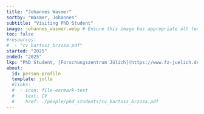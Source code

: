 ```yaml
---
title: "Johannes Wasmer"
sortby: "Wasmer, Johannes"
subtitle: "Visiting PhD Student"
image: johannes_wasmer.webp # Ensure this image has appropriate alt text if used directly in content
toc: false
#resources: 
#  - "cv_bartosz_brzoza.pdf"
started: "2025"
ended: "2025"
lkp: "PhD Student, [Forschungszentrum Jülich](https://www.fz-juelich.de/en), Germany"
about:
  id: person-profile
  template: jolla
  #links:
  #  - icon: file-earmark-text
  #    text: CV
  #    href: ./people/phd_students/cv_bartosz_brzoza.pdf
---
```


:::{#person-profile}
:::

<!---
## Biography
## Experience
## Education
-->
